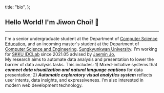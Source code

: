   title: "bio",
};

## Hello World! I'm Jiwon Choi! 👋
---
I'm a senior undergraduate student at the Department of [Computer Science Education](https://comedu.skku.edu), and an incoming master's student at the Department of [Computer Science and Engineering](https://sw.skku.edu), [Sungkyunkwan University](https://skku.edu/). I'm working for [SKKU IDCLab](https://idclab.skku.edu/) since 2021.05 advised by [Jaemin Jo.](https://github.com/e-)
<br/>
My research aims to automate data analysis and presentation to lower the barrier of data analysis tasks. This includes: 1) Mixed-initiative systems that **_connect data visualization and natural language captions_** for data presentation; 2) **_Automatic exploratory visual analytics system_** reflects user intents, data insights, and expressiveness. I'm also interested in modern web development technology.
